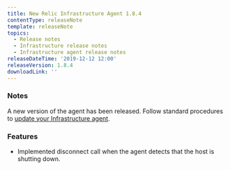```yaml
---
title: New Relic Infrastructure Agent 1.8.4
contentType: releaseNote
template: releaseNote
topics:
  - Release notes
  - Infrastructure release notes
  - Infrastructure agent release notes
releaseDateTime: '2019-12-12 12:00'
releaseVersion: 1.8.4
downloadLink: ''
---
```


### Notes

A new version of the agent has been released. Follow standard procedures to [update your Infrastructure agent](/docs/infrastructure/new-relic-infrastructure/installation/update-infrastructure-agent).

### Features

* Implemented disconnect call when the agent detects that the host is shutting down.

